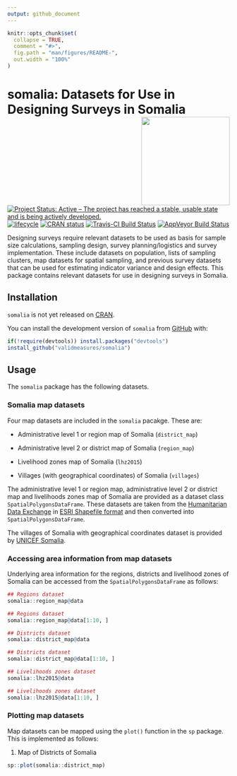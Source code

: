 ```yaml
---
output: github_document
---
```


<!-- README.md is generated from README.Rmd. Please edit that file -->

```r
knitr::opts_chunk$set(
  collapse = TRUE,
  comment = "#>",
  fig.path = "man/figures/README-",
  out.width = "100%"
)
```
# somalia: Datasets for Use in Designing Surveys in Somalia <img src="man/figures/somalia.png" width="200px" align="right" />

[![Project Status: Active – The project has reached a stable, usable state and is being actively developed.](https://www.repostatus.org/badges/latest/active.svg)](https://www.repostatus.org/#active)
[![lifecycle](https://img.shields.io/badge/lifecycle-maturing-blue.svg)](https://www.tidyverse.org/lifecycle/#maturing)
[![CRAN status](https://www.r-pkg.org/badges/version/somalia)](https://cran.r-project.org/package=somalia)
[![Travis-CI Build Status](https://travis-ci.org/validmeasures/somalia.svg?branch=master)](https://travis-ci.org/validmeasures/somalia)
[![AppVeyor Build Status](https://ci.appveyor.com/api/projects/status/github/validmeasures/somalia?branch=master&svg=true)](https://ci.appveyor.com/project/validmeasures/somalia)

Designing surveys require relevant datasets to be used as basis for sample size calculations, sampling design, survey planning/logistics and survey implementation. These include datasets on population, lists of sampling clusters, map datasets for spatial sampling, and previous survey datasets that can be used for estimating indicator variance and design effects. This package contains relevant datasets for use in designing surveys in Somalia.

## Installation

`somalia` is not yet released on [CRAN](https://cran.r-project.org).

You can install the development version of `somalia` from [GitHub](https://github.com/validmeasures/somalia) with:

```r
if(!require(devtools)) install.packages("devtools") 
install_github("validmeasures/somalia")
```

## Usage

The `somalia` package has the following datasets.

### Somalia map datasets

Four map datasets are included in the `somalia` pacakge. These are:

* Administrative level 1 or region map of Somalia (`district_map`)

* Administrative level 2 or district map of Somalia (`region_map`)

* Livelihood zones map of Somalia (`lhz2015`)

* Villages (with geographical coordinates) of Somalia (`villages`)

The administrative level 1 or region map, administrative level 2 or district map and livelihoods zones map of Somalia are provided as a dataset class `SpatialPolygonsDataFrame`. These datasets are taken from the [Humanitarian Data Exchange](https://data.humdata.org/dataset/somalia-administrative-boundaries) in [ESRI Shapefile format](https://support.esri.com/en/white-paper/279) and then converted into `SpatialPolygonsDataFrame`.

The villages of Somalia with geographical coordinates dataset is provided by [UNICEF Somalia](https://www.unicef.org/somalia/).

### Accessing area information from map datasets

Underlying area information for the regions, districts and livelihood zones of Somalia can be accessed from the `SpatialPolygonsDataFrame` as follows:

```r
## Regions dataset
somalia::region_map@data
```

```r
## Regions dataset
somalia::region_map@data[1:10, ]
```

```r
## Districts dataset
somalia::district_map@data
```

```r
## Districts dataset
somalia::district_map@data[1:10, ]
```

```r
## Livelihoods zones dataset
somalia::lhz2015@data
```

```r
## Livelihoods zones dataset
somalia::lhz2015@data[1:10, ]
```

### Plotting map datasets

Map datasets can be mapped using the `plot()` function in the `sp` package. This is implemented as follows:

1. Map of Districts of Somalia

```r
sp::plot(somalia::district_map)
```







